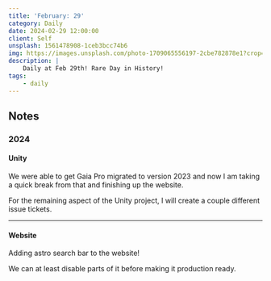 ```yaml
---
title: 'February: 29'
category: Daily
date: 2024-02-29 12:00:00
client: Self
unsplash: 1561478908-1ceb3bcc74b6
img: https://images.unsplash.com/photo-1709065556197-2cbe782878e1?crop=entropy&cs=srgb&fm=jpg&ixid=MnwzNjM5Nzd8MHwxfHJhbmRvbXx8fHx8fHx8fDE2ODE3NDg2ODY&ixlib=rb-4.0.3&q=85
description: |
    Daily at Feb 29th! Rare Day in History!
tags:
    - daily
---
```



<MDXJS>

## Notes

<MDXJS>

### 2024

<MDXJS>

#### Unity

We were able to get Gaia Pro migrated to version 2023 and now I am taking a quick break from that and finishing up the website.

For the remaining aspect of the Unity project, I will create a couple different issue tickets.

</MDXJS>

---

<MDXJS>

#### Website

Adding astro search bar to the website!

We can at least disable parts of it before making it production ready.

</MDXJS>

</MDXJS>

</MDXJS>